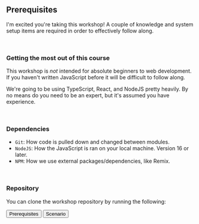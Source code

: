 
## Prerequisites

I'm excited you're taking this workshop! A couple of knowledge and system setup
items are required in order to effectively follow along.

<br />

### Getting the most out of this course

This workshop is _not_ intended for absolute beginners to web development. If
you haven't written JavaScript before it will be difficult to follow along.

We're going to be using TypeScript, React, and NodeJS pretty heavily. By no
means do you need to be an expert, but it's assumed you have experience.

<br />

### Dependencies

- `Git`: How code is pulled down and changed between modules.
- `NodeJS`: How the JavaScript is ran on your local machine. Version 16 or
  later.
- `NPM`: How we use external packages/dependencies, like Remix.

<br />

### Repository

You can clone the workshop repository by running the following:

<CodeBlock
  text="git clone https://github.com/tjuranek/intro-to-remix.git"
  language="TypeScript"
  showLineNumbers={false}
  theme={dracula}
/>


<div className="button-group">
  <Link to="/modules/introduction/prerequisites">
    <button>Prerequisites</button>
  </Link>

  <Link to="/modules/introduction/scenario">
    <button>Scenario</button>
  </Link>
</div>
